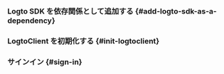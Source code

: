 

### Logto SDK を依存関係として追加する \{#add-logto-sdk-as-a-dependency}

<AddSdk />

### LogtoClient を初期化する \{#init-logtoclient}

<InitClient />

### サインイン \{#sign-in}

<ImplementSignInAndSignOut />

<Checkpoint />
